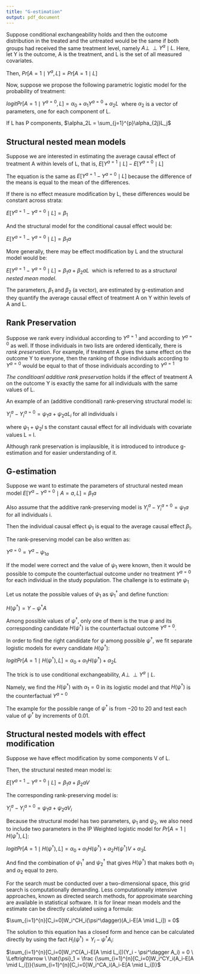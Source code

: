 ```yaml
---
title: "G-estimation"
output: pdf_document
---
```


Suppose conditional exchangeability holds and then the outcome distribution in the treated and the untreated would be the same if both groups had received the same treatment level, namely $A \perp\!\!\!\perp Y^a \mid L$. Here, let Y is the outcome, A is the treatment, and L is the set of all measured covariates. 

Then, $Pr[A=1 \mid Y^a, L] = Pr[A=1 \mid L]$

Now, suppose we propose the following parametric logistic model for the probability of treatment:

$logitPr[A=1 \mid Y^{a=0}, L] = \alpha_0 + \alpha_1Y^{a=0} + \alpha_2L \ $ where $\alpha_2$ is a vector of parameters, one for each component of L. 

If L has P components, $\alpha_2L = \sum_{j=1}^{p}\alpha_{2j}L_j$

## Structural nested mean models

Suppose we are interested in estimating the average causal effect of treatment A within levels of L, that is, $E[Y^{a=1} \mid L] - E[Y^{a=0} \mid L]$

The equation is the same as $E[Y^{a=1} - Y^{a=0} \mid L]$ because the difference of the means is equal to the mean of the differences. 

If there is no effect measure modification by L, these differences would be constant across strata:

$E[Y^{a=1} - Y^{a=0} \mid L] = \beta_1$

And the structural model for the conditional causal effect would be:

$E[Y^{a=1} - Y^{a=0} \mid L] = \beta_1a$

More generally, there may be effect modification by L and the structural model would be:

$E[Y^{a=1} - Y^{a=0} \mid L] = \beta_1a + \beta_2aL \ $ which is referred to as a *structural nested mean model*.

The parameters, $\beta_1$ and $\beta_2$ (a vector), are estimated by g-estimation and they quantify the average causal effect of treatment A on Y within levels of A and L.

## Rank Preservation

Suppose we rank every individual according to $Y^{a=1}$ and according to $Y^{a=0}$ as well.
If those individuals in two lists are ordered identically, there is *rank preservation*. For example, if treatment A gives the same effect on the outcome Y to everyone, then the ranking of those individuals according to $Y^{a=0}$ would be equal to that of those individuals according to $Y^{a=1}$ 

*The conditioanl additive rank preservation* holds if the effect of treatment A on the outcome Y is exactly the same for all individuals with the same values of L. 

An example of an (additive conditional) rank-preserving structural model is:

$Y_{i}^{a} - Y_{i}^{a=0} = \psi_{1}a + \psi_{2}aL_i$ for all individuals i

where $\psi_{1} + \psi_{2}l$ s the constant causal effect for all individuals with covariate values L = l.

Although rank preservation is implausible, it is introduced to introduce g-estimation and for easier understanding of it. 

\newpage

## G-estimation

Suppose we want to estimate the parameters of structural nested mean model $E[Y^a-Y^{a=0} \mid A =a, L] =  \beta_{1}a$

Also assume that the additive rank-preserving model is $Y_{i}^{a} - Y_{i}^{a=0} = \psi_{1}a$ for all individuals i.

Then the individual causal effect $\psi_1$ is equal to the average causal effect $\beta_1$.

The rank-preserving model can be also written as:

$Y^{a=0} = Y^{a} - \psi_{1a}$

If the model were correct and the value of $\psi_1$ were known, then it would be possible to compute the counterfactual outcome under no treatment $Y^{a=0}$ for each individual in the study population. The challenge is to estimate $\psi_1$

Let us notate the possible values of $\psi_1$ as $\psi_1^\dagger$ and define function:

$H(\psi^\dagger) = Y - \psi^\dagger A$

Among possible values of $\psi^\dagger$, only one of them is the true $\psi$ and its corresponding candidate $H(\psi^\dagger)$ is the counterfactual outcome $Y^{a=0}$.

In order to find the right candidate for $\psi$ among possible $\psi^\dagger$, we fit separate logistic models for every candidate $H(\psi^\dagger)$:

$logitPr[A=1 \mid H(\psi^\dagger), L] = \alpha_0 + \alpha_1H(\psi^\dagger) + \alpha_2L$

The trick is to use conditional exchangeability, $A \perp\!\!\!\perp Y^a \mid L$. 

Namely, we find the $H(\psi^\dagger)$ with $\alpha_1 = 0$ in its logistic model and that $H(\psi^\dagger)$ is the counterfactual $Y^{a=0}$

The example for the possible range of $\psi^\dagger$ is from $-20$ to $20$ and test each value of $\psi^\dagger$ by increments of 0.01.

## Structural nested models with effect modification

Suppose we have effect modification by some components V of L. 

Then, the structural nested mean model is:

$E[Y^{a=1} - Y^{a=0} \mid L] = \beta_1a + \beta_2aV$ 

The corresponding rank-preserving model is:

$Y_{i}^{a} - Y_{i}^{a=0} = \psi_{1}a + \psi_{2}aV_i$

Because the structural model has two parameters, $\psi_{1}$ and $\psi_{2}$, we also need to include two parameters in the IP Weighted logistic model for $Pr[A=1 \mid H(\psi^\dagger), L]$:

$logitPr[A=1 \mid H(\psi^\dagger), L] = \alpha_0 + \alpha_1H(\psi^\dagger) + \alpha_2H(\psi^\dagger)V + \alpha_3L$

And find the combination of $\psi_1^\dagger$ and $\psi_2^\dagger$ that gives $H(\psi^\dagger)$ that makes both $\alpha_1$ and $\alpha_2$ equal to zero. 

For the search must be conducted over a two-dimensional space, this grid search is computationally demanding. Less computationally intensive approaches, known as directed search methods, for approximate searching are available in statistical software. It is for linear mean models and the estimate can be directly calculated using a formula:

$\sum_{i=1}^{n}[C_i=0]W_i^CH_i(\psi^\dagger)(A_i-E[A \mid L_i]) = 0$

The solution to this equation has a closed form and hence can be calculated directly by using the fact $H_i(\psi^\dagger) = Y_i - \psi^\dagger A_i$:

$\sum_{i=1}^{n}[C_i=0]W_i^C(A_i-E[A \mid L_i])(Y_i - \psi^\dagger A_i) = 0 \ \Leftrightarrow   \ \hat{\psi}_1 =  \frac {\sum_{i=1}^{n}[C_i=0]W_i^CY_i(A_i-E[A \mid L_i])}{\sum_{i=1}^{n}[C_i=0]W_i^CA_i(A_i-E[A \mid L_i])}$

\newpage
